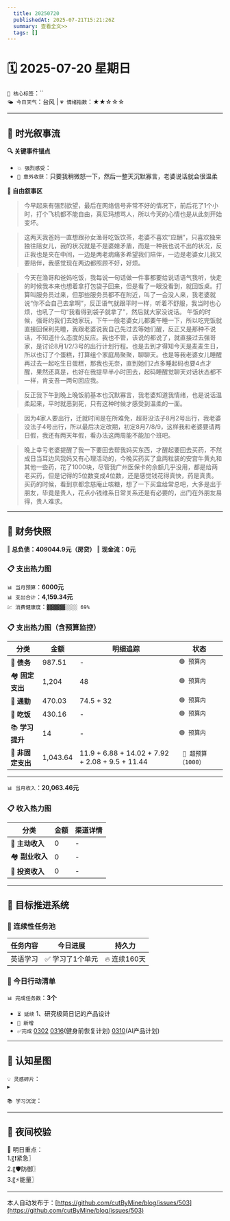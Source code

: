 ```yaml
---
  title: 20250720
  publishedAt: 2025-07-21T15:21:26Z
  summary: 查看全文>>
  tags: []
---
```


# 🗓️ 2025-07-20 星期日  
`🔑 核心标签`：``  
`🌤️ 今日天气`：台风 | `💗 情绪指数`：★★☆☆☆   

---


## 🌊 **时光叙事流**
**🔍 关键事件锚点**  
- `💥 强烈感受`：                        
- `🎉 意外收获`：只要我稍微怒一下，然后一整天沉默寡言，老婆说话就会很温柔           

**📖 自由叙事区**  
> 今早起来有强烈欲望，最后在网络信号非常不好的情况下，前后花了1个小时，打个飞机都不能自由，真尼玛想骂人，所以今天的心情也是从此刻开始变坏。

> 这两天我爸妈一直想跟孙女渔哥吃饭饮茶，老婆不喜欢“应酬”，只喜欢独来独往陪女儿，我的状况就是不是婆媳矛盾，而是一种我也说不出的状况，反正我也是夹在中间，一边是两老病痛多希望我们陪伴，一边是老婆女儿我又要陪伴，我感觉现在两边都照顾不好，好烦。

> 今天在渔哥和爸妈吃饭，我每说一句话做一件事都要给说话语气我听，快走的时候我本来也想着拿打包袋子回来，但是看了一眼没看到，就回饭桌。打算叫服务员过来，但那些服务员都不在附近，叫了一会没人来，我老婆就说“你不会自己去拿啊”，反正语气就跟平时一样，听着不舒服，我当时也心烦，也吼了一句“我看得到袋子就拿了”，然后就大家没说话。
> 午饭的时候，强哥约我们去她家玩，下午一般老婆女儿都要午睡一下，所以吃完饭就直接回保利先睡，我跟老婆说我自己先过去等她们醒，反正又是那种不说话，不知道什么态度的反应。我也不管，该说的都说了，就直接过去强哥家，是讨论8月1/2/3号的出行计划行程。也是去到才得知今天是麦麦生日，所以也订了个蛋糕，打算组个家庭局聚聚，聊聊天。也是等我老婆女儿睡醒再过去一起吃生日蛋糕，那我也无奈，直到她们2点多睡起码也要4点才醒，果然还真是，也好在我提早半小时回去，起码睡醒觉聊天对话状态都不一样，肯支吾一两句回应我。

> 反正我下午到晚上晚饭前基本也沉默寡言，我老婆知道我情绪，也是说话温柔起来，平时就恶到死，只有这种时候才感受到温柔的一面。

> 因为4家人要出行，迁就时间是在所难免，超哥没法子8月2号出行，我老婆没法子4号出行，所以最后决定改期，初定8月7/8/9，这样我和老婆要请两日假，我还有两天年假，看办法这两周能不能加个班吧。

> 晚上幸亏老婆提醒了我一下要回去帮我妈买东西，才醒起要回去买药，不然成日当耳边风我妈又有心理活动的，今晚买药买了盒两粒装的安宫牛黄丸和其他一些药，花了1000块，尽管我广州医保卡的余额几乎没用，都是给两老买药，但是记得的5位数变成4位数，还是感觉钱花得真快，药是真贵。
> 买药的时候，看到京都念慈庵止咳糖，想了一下买盒给常总吧，大多是出于朋友，毕竟是贵人，花点小钱维系日常关系还是有必要的，出门在外朋友易得，贵人难求。

---

## 💸 **财务快照**
‖ **总负债：409044.9元（房贷）**
‖ **现金流：0元**

### 📋 支出热力图

`📊 当月预算`：**6000元**  
`📊 支出合计`：**4,159.34元**  
`💹 消费健康度`：`▓▓▓▓▓▓░░░░ 69%`  
### 📋 支出热力图（含预算监控）
| 分类         | 金额    | 明细追踪                  | 状态           |
|--------------|---------|---------------------------|----------------|
| 🏦 **债务**    | 987.51   | -    | `🟢 预算内`   |
| 🏘️ **固定支出** | 1,204     |  48  | `🟢 预算内`     |
| 🚌 **通勤**     | 470.03   | 74.5 + 32  | `🟢 预算内`     |
| 🍜 **吃饭**     | 430.16  | -  | `🟢 预算内`   |
| 📚 **学习提升** | 14      | -     | `🟢 预算内`     |
| 🎲 **非固定支出** | 1,043.64   |  11.9 + 6.88 + 14.02 + 7.92 + 2.08 + 9.5 + 11.44 | ` 🔴 超预算（1000）`  |
---

`📊 当月收入`：**20,063.46元**  

### 📋 收入热力图
| 分类         | 金额    | 渠道详情             |
|--------------|---------|-------------------------|
| 🏦 **主动收入**  | 0                | -        |
| 🏘️ **副业收入**  | 0                | -        |
| 🚌 **投资收入**  | 0                | -        |



---

## 🎯 **目标推进系统**

### 🔄 连续性任务池
| 任务内容                | 今日进展          | 持久力     |
|-------------------------|-------------------|------------|
| 英语学习         | ✅ 学习了1个单元 | 🔥 连续160天  |



### 📌 今日行动清单

`📊 完成任务数`：**3个**  
- `⏳ 延续` 1、研究极简日记的产品设计             
- `🚩 新增`   
- `✅完成` [0302](note://WEB9685e40ae7a6464db1196641a1ffd0ee)   [0316](note://WEBc1fcc89ec3e741538b703e8017b38c9f)(健身前恢复计划)  [0310](note://WEBfc89f9187c014fbe9fab88e2d09b4bde)(AI产品计划)


---

## 🌌 **认知星图**
`💡 灵感碎片`：  
▸ 


`📚 学习沉淀`：  
>    

---

## 🌃 夜间校验

🚀 明日重点：  
1.〖❗紧急〗  
2.〖🛡️防御〗  
3.〖⚡能量〗

---
本人自动发布于：[https://github.com/cutByMine/blog/issues/503](https://github.com/cutByMine/blog/issues/503)
